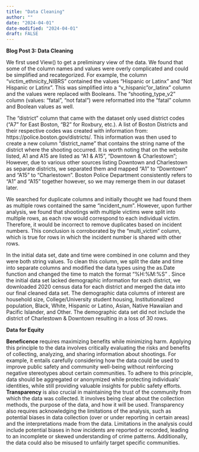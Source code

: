 ```yaml
---
title: "Data Cleaning"
author: ""
date: "2024-04-01"
date-modified: "2024-04-01"
draft: FALSE
---
```


**Blog Post 3: Data Cleaning**

We first used View() to get a preliminary view of the data. We found that some of the column names and values were overly complicated and could be simplified and recategorized. For example, the column “victim_ethnicity_NIBRS” contained the values “Hispanic or Latinx” and “Not Hispanic or Latinx”. This was simplified into a “v_hispanic”or_latinx” column and the values were replaced with Booleans. The “shooting_type_v2” column (values: “fatal”, “not fatal”) were reformatted into the “fatal” column and Boolean values as well.

The “district” column that came with the dataset only used district codes (“A7” for East Boston, “B2” for Roxbury, etc.). A list of Boston Districts and their respective codes was created with information from: https://police.boston.gov/districts/. This information was then used to create a new column “district_name” that contains the string name of the district where the shooting occurred. It is worth noting that on the website listed, A1 and A15 are listed as “A1 & A15”, “Downtown & Charlestown”; However, due to various other sources listing Downtown and Charlestown as separate districts, we separated them and mapped “A1” to “Downtown” and “A15” to “Charlestown”. Boston Police Department consistently refers to “A1” and “A15” together however, so we may remerge them in our dataset later.

We searched for duplicate columns and initially thought we had found them as multiple rows contained the same “incident_num”. However, upon further analysis, we found that shootings with multiple victims were split into multiple rows, as each row would correspond to each individual victim. Therefore, it would be incorrect to remove duplicates based on incident numbers. This conclusion is corroborated by the “multi_victim” column, which is true for rows in which the incident number is shared with other rows.

In the initial data set, date and time were combined in one column and they were both string values. To clean this column, we split the date and time into separate columns and modified the data types using the as.Date function and changed the time to match the format "%H:%M:%S" . Since the initial data set lacked demographic information for each district, we downloaded 2020 census data for each district and merged the data into our final cleaned data set. The demographic data columns of interest are household size, College/University student housing, Institutionalized population, Black, White, Hispanic or Latino, Asian, Native Hawaiian and Pacific Islander, and Other. The demographic data set did not include the district of Charlestown & Downtown resulting in a loss of 30 rows.

**Data for Equity**

**Beneficence** requires maximizing benefits while minimizing harm. Applying this principle to the data involves critically evaluating the risks and benefits of collecting, analyzing, and sharing information about shootings. For example, it entails carefully considering how the data could be used to improve public safety and community well-being without reinforcing negative stereotypes about certain communities. To adhere to this principle, data should be aggregated or anonymized while protecting individuals' identities, while still providing valuable insights for public safety efforts. **Transparency** is also crucial in maintaining the trust of the community from which the data was collected. It involves being clear about the collection methods, the purpose of the data, and how it will be used. Transparency also requires acknowledging the limitations of the analysis, such as potential biases in data collection (over or under reporting in certain areas) and the interpretations made from the data. Limitations in the analysis could include potential biases in how incidents are reported or recorded, leading to an incomplete or skewed understanding of crime patterns. Additionally, the data could also be misused to unfairly target specific communities.

